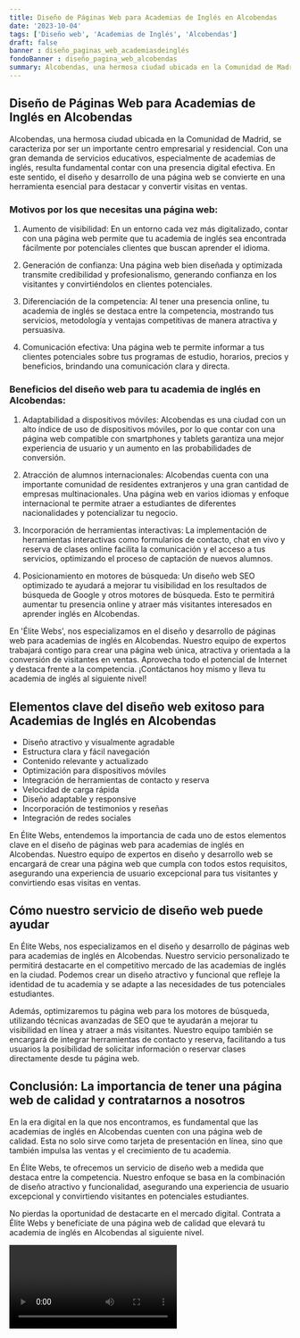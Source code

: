 ```yaml
---
title: Diseño de Páginas Web para Academias de Inglés en Alcobendas
date: '2023-10-04'
tags: ['Diseño web', 'Academias de Inglés', 'Alcobendas']
draft: false
banner : diseño_paginas_web_academiasdeinglés
fondoBanner : diseño_pagina_web_alcobendas
summary: Alcobendas, una hermosa ciudad ubicada en la Comunidad de Madrid, se caracteriza por ser un importante centro empresarial y residencial. Con una gran demanda de servicios educativos, especialmente de academias de inglés, resulta fundamental contar con una presencia digital efectiva. En este sentido, el diseño y desarrollo de una página web se convierte en una herramienta esencial para destacar y convertir visitas en ventas.
---
```


## Diseño de Páginas Web para Academias de Inglés en Alcobendas

Alcobendas, una hermosa ciudad ubicada en la Comunidad de Madrid, se caracteriza por ser un importante centro empresarial y residencial. Con una gran demanda de servicios educativos, especialmente de academias de inglés, resulta fundamental contar con una presencia digital efectiva. En este sentido, el diseño y desarrollo de una página web se convierte en una herramienta esencial para destacar y convertir visitas en ventas.

### Motivos por los que necesitas una página web:

1. Aumento de visibilidad: En un entorno cada vez más digitalizado, contar con una página web permite que tu academia de inglés sea encontrada fácilmente por potenciales clientes que buscan aprender el idioma.

2. Generación de confianza: Una página web bien diseñada y optimizada transmite credibilidad y profesionalismo, generando confianza en los visitantes y convirtiéndolos en clientes potenciales.

3. Diferenciación de la competencia: Al tener una presencia online, tu academia de inglés se destaca entre la competencia, mostrando tus servicios, metodología y ventajas competitivas de manera atractiva y persuasiva.

4. Comunicación efectiva: Una página web te permite informar a tus clientes potenciales sobre tus programas de estudio, horarios, precios y beneficios, brindando una comunicación clara y directa.

### Beneficios del diseño web para tu academia de inglés en Alcobendas:

1. Adaptabilidad a dispositivos móviles: Alcobendas es una ciudad con un alto índice de uso de dispositivos móviles, por lo que contar con una página web compatible con smartphones y tablets garantiza una mejor experiencia de usuario y un aumento en las probabilidades de conversión.

2. Atracción de alumnos internacionales: Alcobendas cuenta con una importante comunidad de residentes extranjeros y una gran cantidad de empresas multinacionales. Una página web en varios idiomas y enfoque internacional te permite atraer a estudiantes de diferentes nacionalidades y potencializar tu negocio.

3. Incorporación de herramientas interactivas: La implementación de herramientas interactivas como formularios de contacto, chat en vivo y reserva de clases online facilita la comunicación y el acceso a tus servicios, optimizando el proceso de captación de nuevos alumnos.

4. Posicionamiento en motores de búsqueda: Un diseño web SEO optimizado te ayudará a mejorar tu visibilidad en los resultados de búsqueda de Google y otros motores de búsqueda. Esto te permitirá aumentar tu presencia online y atraer más visitantes interesados en aprender inglés en Alcobendas.

En 'Élite Webs', nos especializamos en el diseño y desarrollo de páginas web para academias de inglés en Alcobendas. Nuestro equipo de expertos trabajará contigo para crear una página web única, atractiva y orientada a la conversión de visitantes en ventas. Aprovecha todo el potencial de Internet y destaca frente a la competencia. ¡Contáctanos hoy mismo y lleva tu academia de inglés al siguiente nivel!

<GifSeo />

<Cta />

## Elementos clave del diseño web exitoso para Academias de Inglés en Alcobendas

- Diseño atractivo y visualmente agradable
- Estructura clara y fácil navegación
- Contenido relevante y actualizado
- Optimización para dispositivos móviles
- Integración de herramientas de contacto y reserva
- Velocidad de carga rápida
- Diseño adaptable y responsive
- Incorporación de testimonios y reseñas
- Integración de redes sociales

En Élite Webs, entendemos la importancia de cada uno de estos elementos clave en el diseño de páginas web para academias de inglés en Alcobendas. Nuestro equipo de expertos en diseño y desarrollo web se encargará de crear una página web que cumpla con todos estos requisitos, asegurando una experiencia de usuario excepcional para tus visitantes y convirtiendo esas visitas en ventas.

## Cómo nuestro servicio de diseño web puede ayudar

En Élite Webs, nos especializamos en el diseño y desarrollo de páginas web para academias de inglés en Alcobendas. Nuestro servicio personalizado te permitirá destacarte en el competitivo mercado de las academias de inglés en la ciudad. Podemos crear un diseño atractivo y funcional que refleje la identidad de tu academia y se adapte a las necesidades de tus potenciales estudiantes.

Además, optimizaremos tu página web para los motores de búsqueda, utilizando técnicas avanzadas de SEO que te ayudarán a mejorar tu visibilidad en línea y atraer a más visitantes. Nuestro equipo también se encargará de integrar herramientas de contacto y reserva, facilitando a tus usuarios la posibilidad de solicitar información o reservar clases directamente desde tu página web.

## Conclusión: La importancia de tener una página web de calidad y contratarnos a nosotros

En la era digital en la que nos encontramos, es fundamental que las academias de inglés en Alcobendas cuenten con una página web de calidad. Esta no solo sirve como tarjeta de presentación en línea, sino que también impulsa las ventas y el crecimiento de tu academia.

En Élite Webs, te ofrecemos un servicio de diseño web a medida que destaca entre la competencia. Nuestro enfoque se basa en la combinación de diseño atractivo y funcionalidad, asegurando una experiencia de usuario excepcional y convirtiendo visitantes en potenciales estudiantes.

No pierdas la oportunidad de destacarte en el mercado digital. Contrata a Élite Webs y benefíciate de una página web de calidad que elevará tu academia de inglés en Alcobendas al siguiente nivel.

<Video />

<CtaBot job='Academias de Inglés' city='Alcobendas'/>

<Gmaps query='Alcobendas+españa+maps' />